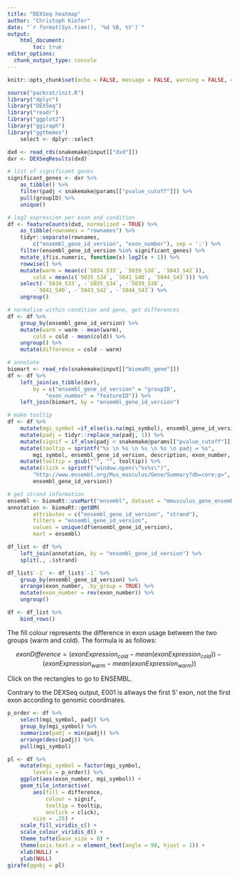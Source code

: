 ```yaml
---
title: "DEXSeq heatmap"
author: "Christoph Kiefer"
date: "`r format(Sys.time(), '%d %B, %Y')`"
output: 
    html_document:
        toc: true
editor_options:
  chunk_output_type: console
---
```


```r
knitr::opts_chunk$set(echo = FALSE, message = FALSE, warning = FALSE, cache = FALSE)
```

```r
source("packrat/init.R")
library("dplyr")
library("DEXSeq")
library("readr")
library("ggplot2")
library("ggiraph")
library("ggthemes")
    select <- dplyr::select
```



```r
dxd <- read_rds(snakemake@input[["dxd"]])
dxr <- DEXSeqResults(dxd)
```

```r
# list of significant genes
significant_genes <- dxr %>% 
    as_tibble() %>% 
    filter(padj < snakemake@params[["pvalue_cutoff"]]) %>% 
    pull(groupID) %>% 
    unique()

# log2 expression per exon and condition
df <- featureCounts(dxd, normalized = TRUE) %>% 
    as_tibble(rownames = "rownames") %>% 
    tidyr::separate(rownames,
        c("ensembl_gene_id_version", "exon_number"), sep = ':') %>% 
    filter(ensembl_gene_id_version %in% significant_genes) %>% 
    mutate_if(is.numeric, function(x) log2(x + 1)) %>% 
    rowwise() %>% 
    mutate(warm = mean(c(`5034_S33`, `5039_S38`, `5043_S42`)),
        cold = mean(c(`5035_S34`, `5041_S40`, `5044_S43`))) %>% 
    select(-`5034_S33`, -`5035_S34`, -`5039_S38`,
        -`5041_S40`, -`5043_S42`, -`5044_S43`) %>% 
    ungroup()

# normalise within condition and gene, get differences
df <- df %>% 
    group_by(ensembl_gene_id_version) %>% 
    mutate(warm = warm - mean(warm),
        cold = cold - mean(cold)) %>% 
    ungroup() %>% 
    mutate(difference = cold - warm)

# annotate
biomart <- read_rds(snakemake@input[["biomaRt_gene"]])
df <- df %>% 
    left_join(as_tibble(dxr),
        by = c("ensembl_gene_id_version" = "groupID",
            "exon_number" = "featureID")) %>% 
    left_join(biomart, by = "ensembl_gene_id_version")

# make tooltip
df <- df %>%
    mutate(mgi_symbol =if_else(is.na(mgi_symbol), ensembl_gene_id_version, mgi_symbol)) %>% 
    mutate(padj = tidyr::replace_na(padj, 1)) %>% 
    mutate(signif = if_else(padj < snakemake@params[["pvalue_cutoff"]], TRUE, FALSE)) %>% 
    mutate(tooltip = sprintf("%s \n %s \n %s \n %s \n padj = %s",
        mgi_symbol, ensembl_gene_id_version, description, exon_number, padj)) %>%
    mutate(tooltip = gsub("'", "", tooltip)) %>% 
    mutate(click = sprintf("window.open(\"%s%s\")",
        "http://www.ensembl.org/Mus_musculus/Gene/Summary?db=core;g=",
        ensembl_gene_id_version)) 

# get strand information
ensembl <- biomaRt::useMart("ensembl", dataset = "mmusculus_gene_ensembl")
annotation <- biomaRt::getBM(
        attributes = c("ensembl_gene_id_version", "strand"),
        filters = "ensembl_gene_id_version",
        values = unique(df$ensembl_gene_id_version),
        mart = ensembl)

df_list <- df %>% 
    left_join(annotation, by = "ensembl_gene_id_version") %>%
    split(., .$strand)

df_list$`-1` <- df_list$`-1` %>% 
    group_by(ensembl_gene_id_version) %>% 
    arrange(exon_number, .by_group = TRUE) %>% 
    mutate(exon_number = rev(exon_number)) %>% 
    ungroup()

df <- df_list %>% 
    bind_rows()
```

The fill colour represents the difference in exon usage between the two groups 
(warm and cold). The formula is as follows:

$$exonDifference = (exonExpression_{cold} - mean(exonExpression_{cold})) - (exonExpression_{warm} - mean(exonExpression_{warm}))$$

Click on the rectangles to go to ENSEMBL.

Contrary to the DEXSeq output, E001 is allways the first 5' exon, not the first 
exon according to genomic coordinates.


```r
p_order <- df %>% 
    select(mgi_symbol, padj) %>% 
    group_by(mgi_symbol) %>% 
    summarise(padj = min(padj)) %>% 
    arrange(desc(padj)) %>% 
    pull(mgi_symbol)

pl <- df %>% 
    mutate(mgi_symbol = factor(mgi_symbol, 
        levels = p_order)) %>% 
    ggplot(aes(exon_number, mgi_symbol)) +
    geom_tile_interactive(
        aes(fill = difference,
            colour = signif,
            tooltip = tooltip,
            onclick = click),
        size = .25) +
    scale_fill_viridis_c() +
    scale_colour_viridis_d() +
    theme_tufte(base_size = 8) +
    theme(axis.text.x = element_text(angle = 90, hjust = 1)) +
    xlab(NULL) +
    ylab(NULL)
girafe(ggobj = pl)
```

